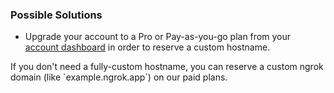 ### Possible Solutions

- Upgrade your account to a Pro or Pay-as-you-go plan from your [account dashboard](https://dashboard.ngrok.com/billing/plan) in order to reserve a custom hostname.

<Tip>
If you don't need a fully-custom hostname, you can reserve a custom ngrok domain (like `example.ngrok.app`) on our paid plans.
</Tip>
